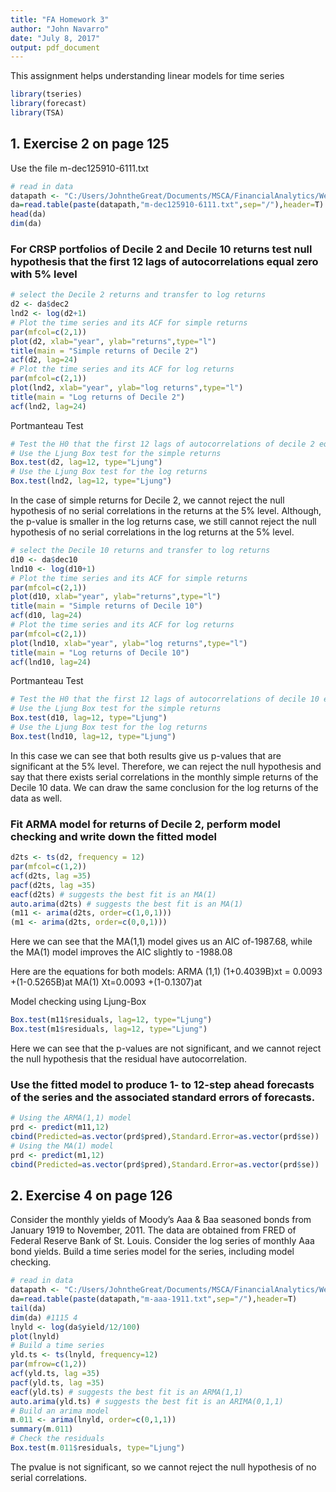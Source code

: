 ```yaml
---
title: "FA Homework 3"
author: "John Navarro"
date: "July 8, 2017"
output: pdf_document
---
```


This assignment helps understanding linear models for time series
```r
library(tseries)
library(forecast)
library(TSA)
```


## 1. Exercise 2 on page 125

Use the file m-dec125910-6111.txt
```r
# read in data
datapath <- "C:/Users/JohntheGreat/Documents/MSCA/FinancialAnalytics/Week3_TimeSeries"
da=read.table(paste(datapath,"m-dec125910-6111.txt",sep="/"),header=T)
head(da)
dim(da)
```


### For CRSP portfolios of Decile 2 and Decile 10 returns test null hypothesis that the first 12 lags of autocorrelations equal zero with 5% level

```r
# select the Decile 2 returns and transfer to log returns
d2 <- da$dec2
lnd2 <- log(d2+1)
# Plot the time series and its ACF for simple returns
par(mfcol=c(2,1))
plot(d2, xlab="year", ylab="returns",type="l")
title(main = "Simple returns of Decile 2")
acf(d2, lag=24)
# Plot the time series and its ACF for log returns
par(mfcol=c(2,1))
plot(lnd2, xlab="year", ylab="log returns",type="l")
title(main = "Log returns of Decile 2")
acf(lnd2, lag=24)

```

Portmanteau Test
```r
# Test the H0 that the first 12 lags of autocorrelations of decile 2 equal zero
# Use the Ljung Box test for the simple returns
Box.test(d2, lag=12, type="Ljung")
# Use the Ljung Box test for the log returns
Box.test(lnd2, lag=12, type="Ljung")

```
In the case of simple returns for Decile 2, we cannot reject the null hypothesis of no serial correlations in the returns at the 5% level. Although, the p-value is smaller in the log returns case, we still cannot reject the null hypothesis of no serial correlations in the log returns at the 5% level.

```r
# select the Decile 10 returns and transfer to log returns
d10 <- da$dec10
lnd10 <- log(d10+1)
# Plot the time series and its ACF for simple returns
par(mfcol=c(2,1))
plot(d10, xlab="year", ylab="returns",type="l")
title(main = "Simple returns of Decile 10")
acf(d10, lag=24)
# Plot the time series and its ACF for log returns
par(mfcol=c(2,1))
plot(lnd10, xlab="year", ylab="log returns",type="l")
title(main = "Log returns of Decile 10")
acf(lnd10, lag=24)
```
Portmanteau Test
```r
# Test the H0 that the first 12 lags of autocorrelations of decile 10 equal zero
# Use the Ljung Box test for the simple returns
Box.test(d10, lag=12, type="Ljung")
# Use the Ljung Box test for the log returns
Box.test(lnd10, lag=12, type="Ljung")
```

In this case we can see that both results give us p-values that are significant at the 5% level. Therefore, we can reject the null hypothesis and say that there exists serial correlations in the monthly simple returns of the Decile 10 data. We can draw the same conclusion for the log returns of the data as well.

### Fit ARMA model for returns of Decile 2, perform model checking and write down the fitted model

```r
d2ts <- ts(d2, frequency = 12)
par(mfcol=c(1,2))
acf(d2ts, lag =35)
pacf(d2ts, lag =35)
eacf(d2ts) # suggests the best fit is an MA(1)
auto.arima(d2ts) # suggests the best fit is an MA(1)
(m11 <- arima(d2ts, order=c(1,0,1)))
(m1 <- arima(d2ts, order=c(0,0,1)))
```
Here we can see that the MA(1,1) model gives us an AIC of-1987.68, while the MA(1) model improves the AIC slightly to -1988.08

Here are the equations for both models:
ARMA (1,1)
(1+0.4039B)xt = 0.0093 +(1-0.5265B)at
MA(1)
Xt=0.0093 +(1-0.1307)at

Model checking using Ljung-Box
```r
Box.test(m11$residuals, lag=12, type="Ljung")
Box.test(m1$residuals, lag=12, type="Ljung")

```
 Here we can see that the p-values are not significant, and we cannot reject the null hypothesis that the residual have autocorrelation.

### Use the fitted model to produce 1- to 12-step ahead forecasts of the series and the associated standard errors of forecasts.

```r
# Using the ARMA(1,1) model
prd <- predict(m11,12)
cbind(Predicted=as.vector(prd$pred),Standard.Error=as.vector(prd$se))
# Using the MA(1) model
prd <- predict(m1,12)
cbind(Predicted=as.vector(prd$pred),Standard.Error=as.vector(prd$se))
```

## 2. Exercise 4 on page 126

Consider the monthly yields of Moody's Aaa & Baa seasoned bonds from
January 1919 to November, 2011. The data are obtained from FRED of Federal
Reserve Bank of St. Louis. Consider the log series of monthly Aaa bond yields.
Build a time series model for the series, including model checking.

```r
# read in data
datapath <- "C:/Users/JohntheGreat/Documents/MSCA/FinancialAnalytics/Week3_TimeSeries"
da=read.table(paste(datapath,"m-aaa-1911.txt",sep="/"),header=T)
tail(da)
dim(da) #1115 4
lnyld <- log(da$yield/12/100)
plot(lnyld)
# Build a time series
yld.ts <- ts(lnyld, frequency=12)
par(mfrow=c(1,2))
acf(yld.ts, lag =35)
pacf(yld.ts, lag =35)
eacf(yld.ts) # suggests the best fit is an ARMA(1,1)
auto.arima(yld.ts) # suggests the best fit is an ARIMA(0,1,1)
# Build an arima model
m.011 <- arima(lnyld, order=c(0,1,1))
summary(m.011)
# Check the residuals
Box.test(m.011$residuals, type="Ljung")
```
The pvalue is not significant, so we cannot reject the null hypothesis of no serial correlations.